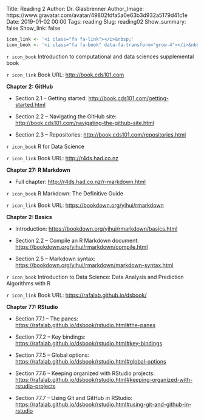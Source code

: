 Title: Reading 2
Author: Dr. Glasbrenner
Author_Image: https://www.gravatar.com/avatar/49802fdfa5a0e63b3d932a5179d41c1e
Date: 2019-01-02 00:00
Tags: reading
Slug: reading02
Show_summary: false
Show_link: false

```r
icon_link <- '<i class="fa fa-link"></i>&nbsp;'
icon_book <- '<i class="fa fa-book" data-fa-transform="grow-4"></i>&nbsp;'
```

`r icon_book` [Introduction to computational and data sciences supplemental book]{.h3}

`r icon_link` Book URL: <http://book.cds101.com>

**Chapter 2: GitHub**

*   Section 2.1 -- Getting started: <http://book.cds101.com/getting-started.html>

*   Section 2.2 -- Navigating the GitHub site: <http://book.cds101.com/navigating-the-github-site.html>

*   Section 2.3 -- Repositories: <http://book.cds101.com/repositories.html>

`r icon_book` [R for Data Science]{.h3}

`r icon_link` Book URL: <http://r4ds.had.co.nz>

**Chapter 27: R Markdown**

*   Full chapter: <http://r4ds.had.co.nz/r-markdown.html>

`r icon_book` [R Markdown: The Definitive Guide]{.h3}

`r icon_link` Book URL: <https://bookdown.org/yihui/rmarkdown>

**Chapter 2: Basics**

*   Introduction: <https://bookdown.org/yihui/rmarkdown/basics.html>

*   Section 2.2 -- Compile an R Markdown document: <https://bookdown.org/yihui/rmarkdown/compile.html>

*   Section 2.5 -- Markdown syntax: <https://bookdown.org/yihui/rmarkdown/markdown-syntax.html>

`r icon_book` [Introduction to Data Science: Data Analysis and Prediction Algorithms with R]{.h3}

`r icon_link` Book URL: <https://rafalab.github.io/dsbook/>

**Chapter 77: RStudio**

*   Section 77.1 -- The panes: <https://rafalab.github.io/dsbook/rstudio.html#the-panes>

*   Section 77.2 -- Key bindings: <https://rafalab.github.io/dsbook/rstudio.html#key-bindings>

*   Section 77.5 -- Global options: <https://rafalab.github.io/dsbook/rstudio.html#global-options>

*   Section 77.6 -- Keeping organized with RStudio projects: <https://rafalab.github.io/dsbook/rstudio.html#keeping-organized-with-rstudio-projects>

*   Section 77.7 -- Using Git and GitHub in RStudio: <https://rafalab.github.io/dsbook/rstudio.html#using-git-and-github-in-rstudio>
